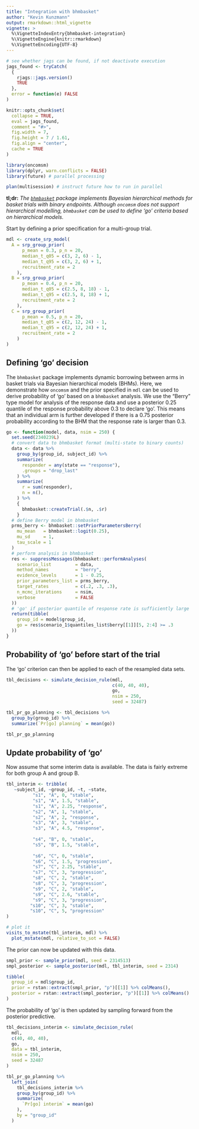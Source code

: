 ```yaml
---
title: "Integration with bhmbasket"
author: "Kevin Kunzmann"
output: rmarkdown::html_vignette
vignette: >
  %\VignetteIndexEntry{bhmbasket-integration}
  %\VignetteEngine{knitr::rmarkdown}
  %\VignetteEncoding{UTF-8}
---
```


```r
# see whether jags can be found, if not deactivate execution
jags_found <- tryCatch(
  {
    rjags::jags.version()
    TRUE
  },
  error = function(e) FALSE
)

knitr::opts_chunk$set(
  collapse = TRUE,
  eval = jags_found,
  comment = "#>",
  fig.width = 7,
  fig.height = 7 / 1.61,
  fig.align = "center",
  cache = TRUE
)
```

```r
library(oncomsm)
library(dplyr, warn.conflicts = FALSE)
library(future) # parallel processing

plan(multisession) # instruct future how to run in parallel
```


**tl;dr:** *The [`bhmbasket`](https://cran.r-project.org/web/packages/bhmbasket/index.html) 
package implements Bayesian hierarchical methods for basket trials with binary endpoints.
Although `oncomsm` does not support hierarchical modelling,
`bhmbasket` can be used to define 'go' criteria based on hierarchical models.*

Start by defining a prior specification for a multi-group trial.

```r
mdl <- create_srp_model(
  A = srp_group_prior(
      p_mean = 0.3, p_n = 20,
      median_t_q05 = c(3, 2, 6) - 1,
      median_t_q95 = c(3, 2, 6) + 1,
      recruitment_rate = 2
    ),
  B = srp_group_prior(
      p_mean = 0.4, p_n = 20,
      median_t_q05 = c(2.5, 8, 18) - 1,
      median_t_q95 = c(2.5, 8, 18) + 1,
      recruitment_rate = 2
    ),
  C = srp_group_prior(
      p_mean = 0.5, p_n = 20,
      median_t_q05 = c(2, 12, 24) - 1,
      median_t_q95 = c(2, 12, 24) + 1,
      recruitment_rate = 2
    )
)
```


## Defining 'go' decision

The `bhmbasket` package implements dynamic borrowing between arms in
basket trials via Bayesian hierarchical models (BHMs).
Here, we demonstrate how `oncomsm` and the prior specified in `mdl` can be used
to derive probability of 'go' based on a `bhmbasket` analysis. 
We use the "Berry" type model for analysis of the response data and use a
posterior $0.25$ quantile of the response probability above $0.3$ to declare
'go'.
This means that an individual arm is further developed if there is a $0.75$
posterior probability according to the BHM that the response rate is larger 
than $0.3$.

```r
go <- function(model, data, nsim = 250) {
  set.seed(2340239L)
  # convert data to bhmbasket format (multi-state to binary counts)
  data <- data %>%
    group_by(group_id, subject_id) %>%
    summarize(
      responder = any(state == "response"),
      .groups = "drop_last"
    ) %>%
    summarize(
      r = sum(responder),
      n = n(),
    ) %>%
    {
      bhmbasket::createTrial(.$n, .$r)
    }
  # define Berry model in bhmbasket
  prms_berry <- bhmbasket::setPriorParametersBerry(
    mu_mean   = bhmbasket::logit(0.25),
    mu_sd     = 1,
    tau_scale = 1
  )
  # perform analysis in bhmbasket
  res <- suppressMessages(bhmbasket::performAnalyses(
    scenario_list         = data,
    method_names          = "berry",
    evidence_levels       = 1 - 0.25,
    prior_parameters_list = prms_berry,
    target_rates          = c(.2, .3, .3),
    n_mcmc_iterations     = nsim,
    verbose               = FALSE
  ))
  # 'go' if posterior quantile of response rate is sufficiently large
  return(tibble(
    group_id = model$group_id,
    go = res$scenario_1$quantiles_list$berry[[1]][5, 2:4] >= .3
  ))
}
```


## Probability of 'go' before start of the trial

The 'go' criterion can then be applied to each of the resampled data sets.

```r
tbl_decisions <- simulate_decision_rule(mdl, 
                                        c(40, 40, 40), 
                                        go,
                                        nsim = 250,
                                        seed = 32487)

tbl_pr_go_planning <- tbl_decisions %>% 
  group_by(group_id) %>% 
  summarize(`Pr[go] planning` = mean(go))

tbl_pr_go_planning
```


## Update probability of 'go'

Now assume that some interim data is available.
The data is fairly extreme for both group A and group B.

```r
tbl_interim <- tribble(
   ~subject_id, ~group_id, ~t, ~state,
          "s1", "A", 0, "stable",
          "s1", "A", 1.5, "stable",
          "s1", "A", 2.25, "response",
          "s2", "A", 1, "stable",
          "s2", "A", 2, "response",
          "s3", "A", 3, "stable",
          "s3", "A", 4.5, "response",
          
          "s4", "B", 0, "stable",
          "s5", "B", 1.5, "stable",
          
          "s6", "C", 0, "stable",
          "s6", "C", 1.5, "progression",
          "s7", "C", 2.25, "stable",
          "s7", "C", 3, "progression",
          "s8", "C", 2, "stable",
          "s8", "C", 3, "progression",
          "s9", "C", 2, "stable",
          "s9", "C", 2.6, "stable",
          "s9", "C", 3, "progression",
         "s10", "C", 3, "stable",
         "s10", "C", 5, "progression"
)

# plot it
visits_to_mstate(tbl_interim, mdl) %>% 
  plot_mstate(mdl, relative_to_sot = FALSE)
```

The prior can now be updated with this data.

```r
smpl_prior <- sample_prior(mdl, seed = 2314513)
smpl_posterior <- sample_posterior(mdl, tbl_interim, seed = 2314)

tibble(
  group_id = mdl$group_id,
  prior = rstan::extract(smpl_prior, "p")[[1]] %>% colMeans(),
  posterior = rstan::extract(smpl_posterior, "p")[[1]] %>% colMeans()
)
```

The probability of 'go' is then updated by sampling forward from the 
posterior predictive.

```r
tbl_decisions_interim <- simulate_decision_rule(
  mdl,
  c(40, 40, 40), 
  go,
  data = tbl_interim,
  nsim = 250,
  seed = 32487
)

tbl_pr_go_planning %>% 
  left_join(
    tbl_decisions_interim %>% 
    group_by(group_id) %>% 
    summarize(
      `Pr[go] interim` = mean(go)
    ),
    by = "group_id"
  )
```
